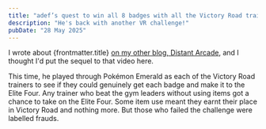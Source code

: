 ```yaml
---
title: "adef’s quest to win all 8 badges with all the Victory Road trainers in Pokémon Emerald"
description: "He's back with another VR challenge!"
pubDate: "28 May 2025"
---
```



<div class="yt-embed">
	<YouTube title={frontmatter.title} videoId="_J6NLeoUN4w" />
</div>

I wrote about {frontmatter.title} [on my other blog, Distant Arcade](https://distantarcade.co.uk/adefs-quest-to-win-all-8-badges-with-all-the-victory-road-trainers-in-pokemon-firered/), and I thought I'd put the sequel to that video here.

This time, he played through Pokémon Emerald as each of the Victory Road trainers to see if they could genuinely get each badge and make it to the Elite Four. Any trainer who beat the gym leaders without using items got a chance to take on the Elite Four. Some item use meant they earnt their place in Victory Road and nothing more. But those who failed the challenge were labelled frauds.